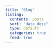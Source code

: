 ```yaml
---
title: "Blog"
listing:
  contents: posts
  sort: "date desc"
  type: default
  categories: true
  feed: true
---
```


